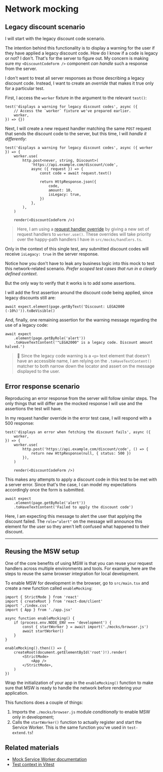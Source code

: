 # Network mocking

## Legacy discount scenario

I will start with the legacy discount code scenario.

The intention behind this functionality is to display a warning for the user if they have applied a legacy discount code. How do I know if a code is legacy or not? I don't. That's for the server to figure out. My concern is making sure my `<DiscountCodeForm />` component _can handle_ such a response from the server.

I don't want to treat all server responses as those describing a legacy discount code. Instead, I want to create an _override_ that makes it true only for a particular test.

First, I access the `worker` fixture in the argument to the relevant `test()`:

```tsx filename=discount-code-form.browser.test.tsx nocopy nonumber add=3
test('displays a warning for legacy discount codes', async ({
	// Access the `worker` fixture we've prepared earlier.
	worker,
}) => {})
```

Next, I will create a new request handler matching the same `POST` request that sends the discount code to the server, but this time, I will _handle it differently_:

```tsx filename=discount-code-form.browser.test.tsx add=2-16
test('displays a warning for legacy discount codes', async ({ worker }) => {
	worker.use(
		http.post<never, string, Discount>(
			'https://api.example.com/discount/code',
			async ({ request }) => {
				const code = await request.text()

				return HttpResponse.json({
					code,
					amount: 10,
					isLegacy: true,
				})
			},
		),
	)

	render(<DiscountCodeForm />)
```

> Here, I am using a [request handler override](https://mswjs.io/docs/best-practices/network-behavior-overrides) by giving a new set of request handlers to `worker.use()`. These overrides will take priority over the happy-path handlers I have in `src/mocks/handlers.ts`.

Only in the context of this single test, any submitted discount codes will receive `isLegacy: true` in the server response.

<callout-success>Notice how you don't have to leak any business logic into this mock to test this network-related scenario. _Prefer scoped test cases that run in a clearly defined context_.</callout-success>

But the only way to verify that it works is to add some assertions.

I will add the first assertion around the discount code being applied, since legacy discounts still are:

```tsx filename=discount-code-form.browser.test.tsx
await expect.element(page.getByText('Discount: LEGA2000 (-10%)')).toBeVisible()
```

And, finally, one remaining assertion for the warning message regarding the use of a legacy code:

```tsx filename=discount-code-form.browser.test.tsx
await expect
	.element(page.getByRole('alert'))
	.toHaveTextContent('"LEGA2000" is a legacy code. Discount amount halved.')
```

> :owl: Since the legacy code warning is a `<p>` text element that doesn't have an accessible name, I am relying on the `.toHaveTextContent()` matcher to both narrow down the locator and assert on the message displayed to the user.

## Error response scenario

Reproducing an error response from the server will follow similar steps. The only things that will differ are the mocked response I will use and the assertions the test will have.

In my request handler override in the error test case, I will respond with a 500 response:

```tsx filename=discount-code-form.browser.test.tsx nocopy nonumber add=2,4-8
test('displays an error when fetching the discount fails', async ({
	worker,
}) => {
	worker.use(
		http.post('https://api.example.com/discount/code', () => {
			return new HttpResponse(null, { status: 500 })
		}),
	)

	render(<DiscountCodeForm />)
```

This makes any attempts to apply a discount code in this test to be met with a server error. Since that's the case, I can model my expectations accordingly once the form is submitted.

```tsx filename=discount-code-form.browser.test.tsx nocopy nonumber
await expect
	.element(page.getByRole('alert'))
	.toHaveTextContent('Failed to apply the discount code')
```

Here, I am expecting this message to alert the user that applying the discount failed. The `role="alert"` on the message will announce this element for the user so they aren't left confused what happened to their discount.

---

## Reusing the MSW setup

One of the core benefits of using MSW is that you can reuse your request handlers across multiple environments and tools. For example, here are the steps to reuse the same browser integration for local development.

To enable MSW for development in the browser, go to <InlineFile file="./src/main.tsx">`src/main.tsx`</InlineFile> and create a new function called `enableMocking`:

```tsx filename=src/main.tsx add=6-11,13
import { StrictMode } from 'react'
import { createRoot } from 'react-dom/client'
import './index.css'
import { App } from './app.jsx'

async function enableMocking() {
	if (process.env.NODE_ENV === 'development') {
		const { startWorker } = await import('./mocks/browser.js')
		await startWorker()
	}
}

enableMocking().then(() => {
	createRoot(document.getElementById('root')!).render(
		<StrictMode>
			<App />
		</StrictMode>,
	)
})
```

<callout-success>Wrap the initialization of your app in the `enableMocking()` function to make sure that MSW is ready to handle the network before rendering your application.</callout-success>

This functions does a couple of things:

1. Imports the `./mocks/browser.js` module _conditionally_ to enable MSW only in development;
1. Calls the `startWorker()` function to actually register and start the Service Worker. This is the same function you've used in `test-extend.ts`!

## Related materials

- [Mock Service Worker documentation](https://mswjs.io/docs)
- [Test context in Vitest](https://vitest.dev/guide/test-context.html)
